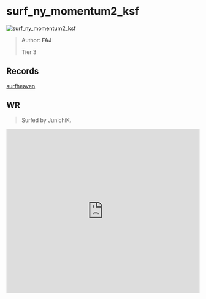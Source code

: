 
# surf_ny_momentum2_ksf

![surf_ny_momentum2_ksf](https://raw.githubusercontent.com/Sayt123/SurfMapPics/Maps-and-bonuses/csgo/surf_ny_momentum2_ksf.jpg)

> Author: **FAJ**
>
> Tier 3

## Records

[surfheaven](https://surfheaven.eu/map/surf_ny_momentum2_ksf)

## WR

> Surfed by JunichiK.

<iframe
width="100%"
height="430"
src="https://www.youtube.com/embed/vi99IST7OQs"
frameborder="0"
allow="accelerometer; autoplay; clipboard-write; encrypted-media; gyroscope; picture-in-picture"
allowFullScreen
/>

```md

[Surf Timer] - JunichiK finished in 01:22:24 (WR -00:01:30). Improving by 00:04:82
[Surf Timer] - JunichiK beat the map record! Rank: 1/576 

Previous WR holder: john


```
                